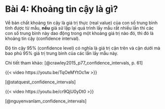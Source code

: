 # **Bài 4: Khoảng tin cậy là gì?** {.unnumbered}

Về bản chất khoảng tin cậy là giá trị thực (real value) của con số trung bình tính được từ mẫu, **nếu** giả sử lặp lại quá trình lấy mẫu rất nhiều lần thì các con số trung bình này dao động trong một khoảng giá trị nào đó, thì đó là khoảng tin cậy (confidence interval).

Độ tin cậy 95% (confidence level) có nghĩa là giá trị cận trên và cận dưới mà bao phủ 95% giá trị trung bình của các lần lấy mẫu này.

Chi tiết tham khảo: [@crawley2015_p77_confidence_intervals, p. 61]

{{< video https://youtu.be/TqOeMYtOc1w >}}

[@statquest_confidence_intervals]

{{< video https://youtu.be/cr9QjU0yDt0 >}}

[@nguyenvanlam_confidence_intervals]